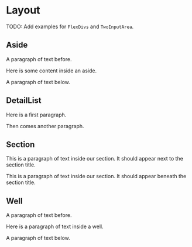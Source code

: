 
<Meta title="Layout/Layout" />

# Layout

TODO: Add examples for `FlexDivs` and `TwoInputArea`.

## Aside

<Preview>
  <Story name="Aside">
    <p>A paragraph of text before.</p>
    <Aside>
        <p>Here is some content inside an aside.</p>
    </Aside>
    <p>A paragraph of text below.</p>
   </Story>
</Preview>

## DetailList

<Preview>
  <Story name="DetailList">
    <DetailList title="Title of the list">
        <p>Here is a first paragraph.</p>
        <p>Then comes another paragraph.</p>
    </DetailList>
   </Story>
</Preview>

## Section

<Preview>
  <Story name="Section">
    <Section title="The section title">
        <p>This is a paragraph of text inside our section. It should appear next to the section title.</p>
    </Section>
  </Story>
</Preview>

<Preview>
   <Story name="Section (flat)">
    <Section title="The section title" flat>
        <p>This is a paragraph of text inside our section. It should appear beneath the section title.</p>
    </Section>
   </Story>
</Preview>

## Well

<Preview>
  <Story name="Well">
    <p>A paragraph of text before.</p>
    <Well>
        <p>Here is a paragraph of text inside a well.</p>
    </Well>
    <p>A paragraph of text below.</p>
   </Story>
</Preview>
